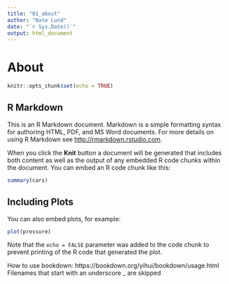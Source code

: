 ```yaml
---
title: "01_about"
author: "Nate Lund"
date: "`r Sys.Date()`"
output: html_document
---
```


# About

```r
knitr::opts_chunk$set(echo = TRUE)
```

## R Markdown

This is an R Markdown document. Markdown is a simple formatting syntax for authoring HTML, PDF, and MS Word documents. For more details on using R Markdown see <http://rmarkdown.rstudio.com>.

When you click the **Knit** button a document will be generated that includes both content as well as the output of any embedded R code chunks within the document. You can embed an R code chunk like this:

```r
summary(cars)
```

## Including Plots

You can also embed plots, for example:

```r
plot(pressure)
```

Note that the `echo = FALSE` parameter was added to the code chunk to prevent printing of the R code that generated the plot.

How to use bookdown:
https://bookdown.org/yihui/bookdown/usage.html
Filenames that start with an underscore _ are skipped
